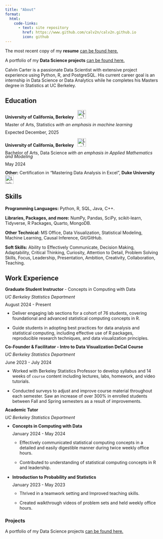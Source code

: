 ```yaml
---
title: "About"
format:
  html:
    code-links:
      - text: site repository
        href: https://www.github.com/calv2n/calv2n.github.io
        icon: github
---
```


The most recent copy of my **resume** [can be found here.](https://drive.google.com/file/d/1ly7BKmRIAY2xY3gB_7vOu8AMLnfIber3/view)

A portfolio of my **Data Science projects** [can be found here.](projects.qmd)

Calvin Carter is a passionate Data Scientist with extensive project experience using Python, R, and PostgreSQL. His current career goal is an internship in Data Science or Data Analytics while he completes his Masters degree in Statistics at UC Berkeley.

## Education

:::{#education1 style="line-height: 0.8;"}
**University of California, Berkeley** &nbsp;
<img src="pages/cal-logo.png" alt="LinkedIn logo" width="28" height="28">

Master of Arts, Statistics *with an emphasis in machine learning*

Expected December, 2025
:::

:::{#education2 style="line-height: 0.8;"}
**University of California, Berkeley** &nbsp;
<img src="pages/cal-logo.png" alt="LinkedIn logo" width="28" height="28">

Bachelor of Arts, Data Science *with an emphasis in Applied Mathematics and Modeling*

May 2024
:::

**Other:**
Certification in "Mastering Data Analysis in Excel", **Duke University** &nbsp;
<img src="pages/duke-logo.png" alt="LinkedIn logo" width="28" height="28">

## Skills

**Programming Languages:** Python, R, SQL, Java, C++.

**Libraries, Packages, and more:** NumPy, Pandas, SciPy, scikit-learn, Tidyverse, R Packages, Quarto, MongoDB.

**Other Technical:** MS Office, Data Visualization, Statistical Modeling, Machine Learning, Causal Inference, Git/GitHub.

**Soft Skills:** Ability to Effectively Communicate, Decision Making, Adaptability, Critical Thinking, Curiosity, Attention to Detail, Problem Solving Skills, Focus, Leadership, Presentation, Ambition, Creativity, Collaboration, Teaching.

## Work Experience

:::{#work-experience1 style="line-height: 0.8;"}

**Graduate Student Instructor** - Concepts in Computing with Data 

*UC Berkeley Statistics Department*

August 2024 - Present
:::

- Deliver engaging lab sections for a cohort of 76 students, covering foundational and advanced statistical
computing concepts in R.

- Guide students in adopting best practices for data analysis and statistical computing, including effective use
of R packages, reproducible research techniques, and data visualization principles.

:::{#work-experience2 style="line-height: 0.8;"}
**Co-Founder & Facilitator - Intro to Data Visualization DeCal Course**

*UC Berkeley Statistics Department*

June 2023 - July 2024
:::
- Worked with Berkeley Statistics Professor to develop syllabus and 14 weeks of `course` content including
lectures, labs, homework, and video tutorials.

- Conducted surveys to adjust and improve course material throughout each semester. Saw an increase of
over 300% in enrolled students between Fall and Spring semesters as a result of improvements.

::: {#work-experience3}

::: {style="line-height: 0.8;"}
**Academic Tutor**

*UC Berkeley Statistics Department*
:::

- ::: {style="line-height: 0.8;"}
    **Concepts in Computing with Data**

    January 2024 - May 2024
  :::

    - Effectively communicated statistical computing concepts in a detailed and easily digestible manner during twice weekly office hours.
   
    - Contributed to understanding of statistical computing concepts in R and leadership.
    

- ::: {style="line-height: 0.8;"}
    **Introduction to Probability and Statistics**

    January 2023 - May 2023
  :::

    - Thrived in a teamwork setting and Improved teaching skills. 
    
    - Created walkthrough videos of problem sets and held weekly office hours.
:::

### Projects

A portfolio of my Data Science projects [can be found here.](projects.qmd)
